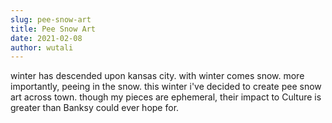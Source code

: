 ```yaml
---
slug: pee-snow-art
title: Pee Snow Art
date: 2021-02-08
author: wutali
---
```

winter has descended upon kansas city. with winter comes snow. more importantly, peeing in the snow. this winter i've decided to create pee snow art across town. though my pieces are ephemeral, their impact to Culture is greater than Banksy could ever hope for.